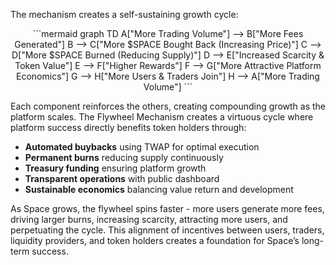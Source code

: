 The mechanism creates a self-sustaining growth cycle:

<div align="center">
```mermaid
graph TD
    A["More Trading Volume"] --> B["More Fees Generated"]
    B --> C["More $SPACE Bought Back (Increasing Price)"]
    C --> D["More $SPACE Burned (Reducing Supply)"]
    D --> E["Increased Scarcity & Token Value"]
    E --> F["Higher Rewards"]
    F --> G["More Attractive Platform Economics"]
    G --> H["More Users & Traders Join"]
    H --> A["More Trading Volume"]
```
</div>

Each component reinforces the others, creating compounding growth as the platform scales. The Flywheel Mechanism creates a virtuous cycle where platform success directly benefits token holders through:
- **Automated buybacks** using TWAP for optimal execution
- **Permanent burns** reducing supply continuously
- **Treasury funding** ensuring platform growth
- **Transparent operations** with public dashboard
- **Sustainable economics** balancing value return and development

As Space grows, the flywheel spins faster - more users generate more fees, driving larger burns, increasing scarcity, attracting more users, and perpetuating the cycle. This alignment of incentives between users, traders, liquidity providers, and token holders creates a foundation for Space’s long-term success. 


